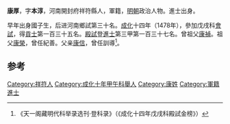 '''康厚'''，字'''本淳'''，河南開封府祥符縣人，軍籍，[[明朝|明朝]]政治人物。進士出身。

早年出身國子生，后进河南鄉試第三十名。[[成化|成化]]十四年（1478年），參加戊戌科[[會試|會試]]，得[[貢士|貢士]]第一百三十五名。[[殿試|殿試]]登[[進士|進士]]第三甲第一百三十七名。曾祖父[[康禎|康禎]]。祖父[[康榮|康榮]]，曾任紀善。父亲[[康信|康信]]，曾任訓導<ref>《天一阁藏明代科举录选刊·登科录》（《成化十四年戊戌科殿試金榜》）</ref>。

==参考==
{{reflist}}
{{明朝人物小作品}}
{{成化十四年戊戌科殿試金榜}}

[[Category:祥符人|Category:祥符人]]
[[Category:成化十年甲午科舉人|Category:成化十年甲午科舉人]]
[[Category:康姓|Category:康姓]]
[[Category:軍籍進士|Category:軍籍進士]]